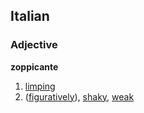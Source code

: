 ==Italian==
===Adjective===
'''zoppicante'''
# [[limping]]
# ([[figuratively]]), [[shaky]], [[weak]]